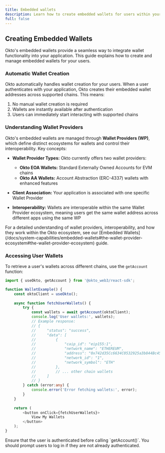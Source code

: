 ```yaml
---
title: Embedded wallets
description: Learn how to create embedded wallets for users within your application using the Okto SDK.
full: false
---
```


## Creating Embedded Wallets

Okto's embedded wallets provide a seamless way to integrate wallet functionality into your application. This guide explains how to create and manage embedded wallets for your users.

### Automatic Wallet Creation

Okto automatically handles wallet creation for your users. When a user authenticates with your application, Okto creates their embedded wallet addresses across supported chains. This means:

1. No manual wallet creation is required
2. Wallets are instantly available after authentication
3. Users can immediately start interacting with supported chains

### Understanding Wallet Providers

Okto's embedded wallets are managed through **Wallet Providers (WP)**, which define distinct ecosystems for wallets and control their interoperability. Key concepts:

- **Wallet Provider Types:** Okto currently offers two wallet providers:
  - **Okto EOA Wallets:** Standard Externally Owned Accounts for EVM chains
  - **Okto AA Wallets:** Account Abstraction (ERC-4337) wallets with enhanced features

- **Client Association:** Your application is associated with one specific Wallet Provider
- **Interoperability:** Wallets are interoperable within the same Wallet Provider ecosystem, meaning users get the same wallet address across different apps using the same WP

<Callout title="Learn More">
For a detailed understanding of wallet providers, interoperability, and how they work within the Okto ecosystem, see our [Embedded Wallets](/docs/system-capabilities/embedded-wallets#the-wallet-provider-ecosystem#the-wallet-provider-ecosystem) guide.
</Callout>

### Accessing User Wallets

To retrieve a user's wallets across different chains, use the `getAccount` function:

```typescript
import { useOkto, getAccount } from '@okto_web3/react-sdk';

function WalletExample() {
    const oktoClient = useOkto();
    
    async function fetchUserWallets() {
        try {
            const wallets = await getAccount(oktoClient);
            console.log('User wallets:', wallets);
            // Example response:
            // {
            //     "status": "success",
            //     "data": [
            //         {
            //             "caip_id": "eip155:1",
            //             "network_name": "ETHEREUM",
            //             "address": "0x742d35Cc6634C0532925a3b844Bc454e4438f44e",
            //             "network_id": "1",
            //             "network_symbol": "ETH"
            //         },
            //         // ... other chain wallets
            //     ]
            // }
        } catch (error:any) {
            console.error('Error fetching wallets:', error);
        }
    }
    
    return (
        <button onClick={fetchUserWallets}>
            View My Wallets
        </button>
    );
}
```

<Callout title="Note">
Ensure that the user is authenticated before calling `getAccount()`. You should prompt users to log in if they are not already authenticated.
</Callout>
